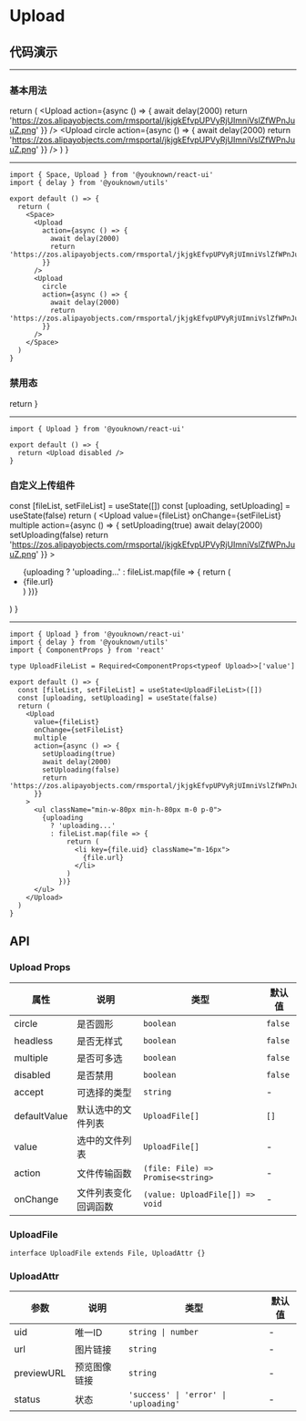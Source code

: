 # Upload

## 代码演示


---

### 基本用法

  return (
    <Space>
      <Upload
        action={async () => {
          await delay(2000)
          return 'https://zos.alipayobjects.com/rmsportal/jkjgkEfvpUPVyRjUImniVslZfWPnJuuZ.png'
        }}
      />
      <Upload
        circle
        action={async () => {
          await delay(2000)
          return 'https://zos.alipayobjects.com/rmsportal/jkjgkEfvpUPVyRjUImniVslZfWPnJuuZ.png'
        }}
      />
    </Space>
  )
}

<BasicUsage />

---

```tsx
import { Space, Upload } from '@youknown/react-ui'
import { delay } from '@youknown/utils'

export default () => {
  return (
    <Space>
      <Upload
        action={async () => {
          await delay(2000)
          return 'https://zos.alipayobjects.com/rmsportal/jkjgkEfvpUPVyRjUImniVslZfWPnJuuZ.png'
        }}
      />
      <Upload
        circle
        action={async () => {
          await delay(2000)
          return 'https://zos.alipayobjects.com/rmsportal/jkjgkEfvpUPVyRjUImniVslZfWPnJuuZ.png'
        }}
      />
    </Space>
  )
}
```

### 禁用态

  return <Upload disabled />
}

<Disabled />

---

```tsx
import { Upload } from '@youknown/react-ui'

export default () => {
  return <Upload disabled />
}
```

### 自定义上传组件

  const [fileList, setFileList] = useState([])
  const [uploading, setUploading] = useState(false)
  return (
    <Upload
      value={fileList}
      onChange={setFileList}
      multiple
      action={async () => {
        setUploading(true)
        await delay(2000)
        setUploading(false)
        return 'https://zos.alipayobjects.com/rmsportal/jkjgkEfvpUPVyRjUImniVslZfWPnJuuZ.png'
      }}
    >
      <ul className="min-w-80px min-h-80px m-0 p-0">
        {uploading
          ? 'uploading...'
          : fileList.map(file => {
              return (
                <li key={file.uid} className="m-16px">
                  {file.url}
                </li>
              )
            })}
      </ul>
    </Upload>
  )
}

<UploadCustom />

---

```tsx
import { Upload } from '@youknown/react-ui'
import { delay } from '@youknown/utils'
import { ComponentProps } from 'react'

type UploadFileList = Required<ComponentProps<typeof Upload>>['value']

export default () => {
  const [fileList, setFileList] = useState<UploadFileList>([])
  const [uploading, setUploading] = useState(false)
  return (
    <Upload
      value={fileList}
      onChange={setFileList}
      multiple
      action={async () => {
        setUploading(true)
        await delay(2000)
        setUploading(false)
        return 'https://zos.alipayobjects.com/rmsportal/jkjgkEfvpUPVyRjUImniVslZfWPnJuuZ.png'
      }}
    >
      <ul className="min-w-80px min-h-80px m-0 p-0">
        {uploading
          ? 'uploading...'
          : fileList.map(file => {
              return (
                <li key={file.uid} className="m-16px">
                  {file.url}
                </li>
              )
            })}
      </ul>
    </Upload>
  )
}
```

## API

### Upload Props

| 属性         | 说明                 | 类型                              | 默认值  |
| ------------ | -------------------- | --------------------------------- | ------- |
| circle       | 是否圆形             | `boolean`                         | `false` |
| headless     | 是否无样式           | `boolean`                         | `false` |
| multiple     | 是否可多选           | `boolean`                         | `false` |
| disabled     | 是否禁用             | `boolean`                         | `false` |
| accept       | 可选择的类型         | `string`                          | -       |
| defaultValue | 默认选中的文件列表   | `UploadFile[]`                    | `[]`    |
| value        | 选中的文件列表       | `UploadFile[]`                    | -       |
| action       | 文件传输函数         | `(file: File) => Promise<string>` | -       |
| onChange     | 文件列表变化回调函数 | `(value: UploadFile[]) => void`   | -       |

### UploadFile

`interface UploadFile extends File, UploadAttr {}`

### UploadAttr

| 参数       | 说明         | 类型                                  | 默认值 |
| ---------- | ------------ | ------------------------------------- | ------ |
| uid        | 唯一ID       | `string \| number`                    | -      |
| url        | 图片链接     | `string`                              | -      |
| previewURL | 预览图像链接 | `string`                              | -      |
| status     | 状态         | `'success' \| 'error' \| 'uploading'` | -      |
